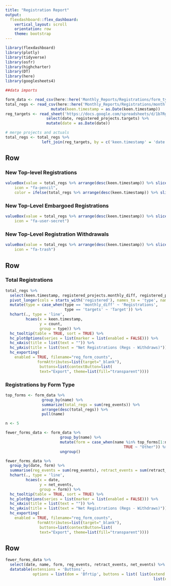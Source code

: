 ```yaml
---
title: "Registration Report"
output: 
  flexdashboard::flex_dashboard:
    vertical_layout: scroll
    orientation: row
    theme: bootstrap
---
```


```r
library(flexdashboard)
library(plotly)
library(tidyverse)
library(osfr)
library(highcharter)
library(DT)
library(here)
library(googlesheets4)

##data imports

form_data <- read_csv(here::here('Monthly_Reports/Registrations/form_type_monthly.csv')) 
total_regs <- read_csv(here::here('Monthly_Reports/Registrations/monthly_total_regs.csv')) %>%
                    mutate(keen.timestamp = as.Date(keen.timestamp))
reg_targets <- read_sheet('https://docs.google.com/spreadsheets/d/1b7Rgo_tdUvNmmjO_EUIn_e3ZJfecVDiycBN_d9HoEB4/') %>%
                  select(date, registered_projects.targets) %>%
                  mutate(date = as.Date(date))

# merge projects and actuals
total_regs <- total_regs %>%
                left_join(reg_targets, by = c('keen.timestamp' = 'date'))
```

Row {data-height=175}
-------------------------------------


### New Top-level Registrations {.value-box}

```r
valueBox(value = total_regs %>% arrange(desc(keen.timestamp)) %>% slice(1L) %>% select(registered_projects.monthly_diff),
    icon = "fa-pencil",
    color = ifelse(total_regs %>% arrange(desc(keen.timestamp)) %>% slice(1L) %>% select(registered_projects.monthly_diff) < (total_regs %>% arrange(desc(keen.timestamp)) %>% slice(1L) %>% select(registered_projects.targets)) * .9, 'warning', 'primary'))
```

### New Top-Level Embargoed Registrations  {.value-box}

```r
valueBox(value = total_regs %>% arrange(desc(keen.timestamp)) %>% slice(1L) %>% select(monthly_diff_embargo),
    icon = "fa-user-secret")
```

### New Top-Level Registration Withdrawals {.value-box}

```r
valueBox(value = total_regs %>% arrange(desc(keen.timestamp)) %>% slice(1L) %>% select(monthly_diff_withdraws),
    icon = "fa-trash")
```

Row {.tabset data-height=650}
-----------------------------------------------------------------------

### Total Registrations
```r
total_regs %>% 
  select(keen.timestamp, registered_projects.monthly_diff, registered_projects.targets) %>% 
  pivot_longer(cols = starts_with('registered'), names_to = 'type', names_prefix = 'registered_projects.', values_to = 'count') %>%
  mutate(type = case_when(type == 'monthly_diff' ~ 'Registrations',
                          type == 'targets' ~ 'Target')) %>%
  hchart(., type = 'line',
         hcaes(x = keen.timestamp,
               y = count,
               group = type)) %>%
  hc_tooltip(table = TRUE, sort = TRUE) %>% 
  hc_plotOptions(series = list(marker = list(enabled = FALSE))) %>%
  hc_xAxis(title = list(text = "")) %>%
  hc_yAxis(title = list(text = "Net Registrations (Regs - Withdraws)")) %>%
  hc_exporting(
    enabled = TRUE, filename="reg_form_counts", 
              formAttributes=list(target="_blank"),
               buttons=list(contextButton=list(
               text="Export", theme=list(fill="transparent"))))
```

### Registrations by Form Type

```r

top_forms <- form_data %>%
                group_by(name) %>%
                summarize(total_regs = sum(reg_events)) %>%
                arrange(desc(total_regs)) %>%
                pull(name)

n <- 5

fewer_forms_data <- form_data %>%
                        group_by(name) %>%
                        mutate(form = case_when(name %in% top_forms[1:n] ~ name, 
                                                    TRUE ~ "Other")) %>%
                        ungroup()

fewer_forms_data %>%
  group_by(date, form) %>%
  summarise(reg_events = sum(reg_events), retract_events = sum(retract_events), net_events = sum(net_events)) %>%
  hchart(., type = 'line',
         hcaes(x = date,
               y = net_events,
               group = form)) %>%
  hc_tooltip(table = TRUE, sort = TRUE) %>% 
  hc_plotOptions(series = list(marker = list(enabled = FALSE))) %>%
  hc_xAxis(title = list(text = "")) %>%
  hc_yAxis(title = list(text = "Net Registrations (Regs - Withdraws)")) %>%
  hc_exporting(
    enabled = TRUE, filename="reg_form_counts", 
              formAttributes=list(target="_blank"),
               buttons=list(contextButton=list(
               text="Export", theme=list(fill="transparent"))))
```

Row
-----------------------------------------------------------------------
```r
fewer_forms_data %>%
  select(date, name, form, reg_events, retract_events, net_events) %>%
  datatable(extensions = 'Buttons',  
            options = list(dom = 'Bfrtip', buttons = list( list(extend = 'collection', buttons = list(list(extend='csv',filename='reg_form_counts.csv'),
                                                                 list(extend='excel', filename = 'reg_form_counts.xlsx') ),text="Download"))))
```
